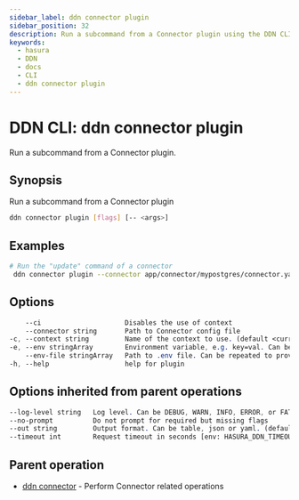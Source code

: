 ```yaml
---
sidebar_label: ddn connector plugin
sidebar_position: 32
description: Run a subcommand from a Connector plugin using the DDN CLI
keywords:
  - hasura
  - DDN
  - docs
  - CLI
  - ddn connector plugin
---
```


# DDN CLI: ddn connector plugin

Run a subcommand from a Connector plugin.

## Synopsis

Run a subcommand from a Connector plugin

```bash
ddn connector plugin [flags] [-- <args>]
```

## Examples

```bash
# Run the "update" command of a connector
 ddn connector plugin --connector app/connector/mypostgres/connector.yaml -- update
```

## Options

```sass
    --ci                     Disables the use of context
    --connector string       Path to Connector config file
-c, --context string         Name of the context to use. (default <current_context>)
-e, --env stringArray        Environment variable, e.g. key=val. Can be repeated to provide multiple env vars
    --env-file stringArray   Path to .env file. Can be repeated to provide multiple env files
-h, --help                   help for plugin
```

## Options inherited from parent operations

```sass
--log-level string   Log level. Can be DEBUG, WARN, INFO, ERROR, or FATAL. (default "INFO")
--no-prompt          Do not prompt for required but missing flags
--out string         Output format. Can be table, json or yaml. (default "table")
--timeout int        Request timeout in seconds [env: HASURA_DDN_TIMEOUT] (default 100)
```

## Parent operation

- [ddn connector](/cli/commands/ddn_connector) - Perform Connector related operations
